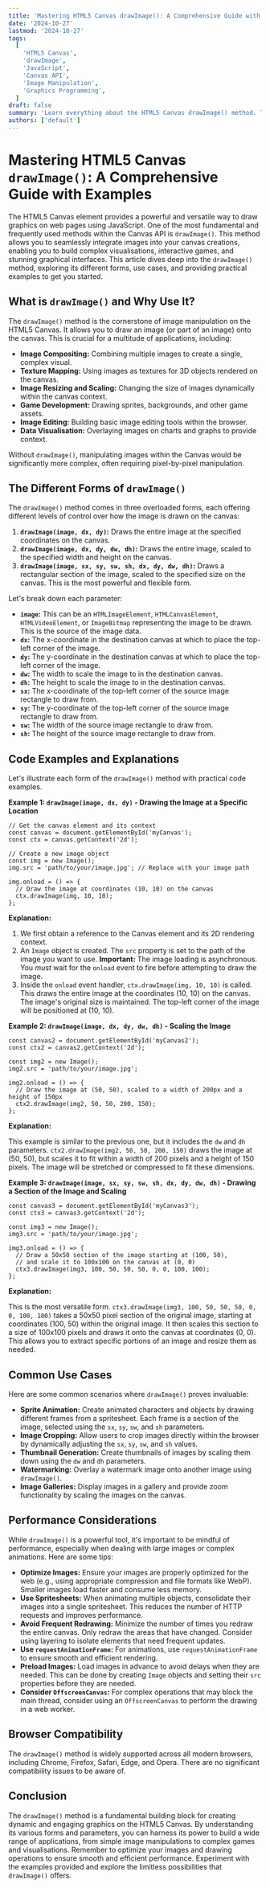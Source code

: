 ```yaml
---
title: 'Mastering HTML5 Canvas drawImage(): A Comprehensive Guide with Examples'
date: '2024-10-27'
lastmod: '2024-10-27'
tags:
  [
    'HTML5 Canvas',
    'drawImage',
    'JavaScript',
    'Canvas API',
    'Image Manipulation',
    'Graphics Programming',
  ]
draft: false
summary: 'Learn everything about the HTML5 Canvas drawImage() method. This comprehensive guide covers its various forms, use cases, performance tips, and common pitfalls with clear code examples.'
authors: ['default']
---
```


# Mastering HTML5 Canvas `drawImage()`: A Comprehensive Guide with Examples

The HTML5 Canvas element provides a powerful and versatile way to draw graphics on web pages using JavaScript. One of the most fundamental and frequently used methods within the Canvas API is `drawImage()`. This method allows you to seamlessly integrate images into your canvas creations, enabling you to build complex visualisations, interactive games, and stunning graphical interfaces. This article dives deep into the `drawImage()` method, exploring its different forms, use cases, and providing practical examples to get you started.

## What is `drawImage()` and Why Use It?

The `drawImage()` method is the cornerstone of image manipulation on the HTML5 Canvas. It allows you to draw an image (or part of an image) onto the canvas. This is crucial for a multitude of applications, including:

- **Image Compositing:** Combining multiple images to create a single, complex visual.
- **Texture Mapping:** Using images as textures for 3D objects rendered on the canvas.
- **Image Resizing and Scaling:** Changing the size of images dynamically within the canvas context.
- **Game Development:** Drawing sprites, backgrounds, and other game assets.
- **Image Editing:** Building basic image editing tools within the browser.
- **Data Visualisation:** Overlaying images on charts and graphs to provide context.

Without `drawImage()`, manipulating images within the Canvas would be significantly more complex, often requiring pixel-by-pixel manipulation.

## The Different Forms of `drawImage()`

The `drawImage()` method comes in three overloaded forms, each offering different levels of control over how the image is drawn on the canvas:

1.  **`drawImage(image, dx, dy)`:** Draws the entire image at the specified coordinates on the canvas.
2.  **`drawImage(image, dx, dy, dw, dh)`:** Draws the entire image, scaled to the specified width and height on the canvas.
3.  **`drawImage(image, sx, sy, sw, sh, dx, dy, dw, dh)`:** Draws a rectangular section of the image, scaled to the specified size on the canvas. This is the most powerful and flexible form.

Let's break down each parameter:

- **`image`:** This can be an `HTMLImageElement`, `HTMLCanvasElement`, `HTMLVideoElement`, or `ImageBitmap` representing the image to be drawn. This is the source of the image data.
- **`dx`:** The x-coordinate in the destination canvas at which to place the top-left corner of the image.
- **`dy`:** The y-coordinate in the destination canvas at which to place the top-left corner of the image.
- **`dw`:** The width to scale the image to in the destination canvas.
- **`dh`:** The height to scale the image to in the destination canvas.
- **`sx`:** The x-coordinate of the top-left corner of the source image rectangle to draw from.
- **`sy`:** The y-coordinate of the top-left corner of the source image rectangle to draw from.
- **`sw`:** The width of the source image rectangle to draw from.
- **`sh`:** The height of the source image rectangle to draw from.

## Code Examples and Explanations

Let's illustrate each form of the `drawImage()` method with practical code examples.

**Example 1: `drawImage(image, dx, dy)` - Drawing the Image at a Specific Location**

```plaintext
// Get the canvas element and its context
const canvas = document.getElementById('myCanvas');
const ctx = canvas.getContext('2d');

// Create a new image object
const img = new Image();
img.src = 'path/to/your/image.jpg'; // Replace with your image path

img.onload = () => {
  // Draw the image at coordinates (10, 10) on the canvas
  ctx.drawImage(img, 10, 10);
};
```

**Explanation:**

1.  We first obtain a reference to the Canvas element and its 2D rendering context.
2.  An `Image` object is created. The `src` property is set to the path of the image you want to use. **Important:** The image loading is asynchronous. You _must_ wait for the `onload` event to fire before attempting to draw the image.
3.  Inside the `onload` event handler, `ctx.drawImage(img, 10, 10)` is called. This draws the entire image at the coordinates (10, 10) on the canvas. The image's original size is maintained. The top-left corner of the image will be positioned at (10, 10).

**Example 2: `drawImage(image, dx, dy, dw, dh)` - Scaling the Image**

```plaintext
const canvas2 = document.getElementById('myCanvas2');
const ctx2 = canvas2.getContext('2d');

const img2 = new Image();
img2.src = 'path/to/your/image.jpg';

img2.onload = () => {
  // Draw the image at (50, 50), scaled to a width of 200px and a height of 150px
  ctx2.drawImage(img2, 50, 50, 200, 150);
};
```

**Explanation:**

This example is similar to the previous one, but it includes the `dw` and `dh` parameters. `ctx2.drawImage(img2, 50, 50, 200, 150)` draws the image at (50, 50), but scales it to fit within a width of 200 pixels and a height of 150 pixels. The image will be stretched or compressed to fit these dimensions.

**Example 3: `drawImage(image, sx, sy, sw, sh, dx, dy, dw, dh)` - Drawing a Section of the Image and Scaling**

```plaintext
const canvas3 = document.getElementById('myCanvas3');
const ctx3 = canvas3.getContext('2d');

const img3 = new Image();
img3.src = 'path/to/your/image.jpg';

img3.onload = () => {
  // Draw a 50x50 section of the image starting at (100, 50),
  // and scale it to 100x100 on the canvas at (0, 0)
  ctx3.drawImage(img3, 100, 50, 50, 50, 0, 0, 100, 100);
};
```

**Explanation:**

This is the most versatile form. `ctx3.drawImage(img3, 100, 50, 50, 50, 0, 0, 100, 100)` takes a 50x50 pixel section of the original image, starting at coordinates (100, 50) within the original image. It then scales this section to a size of 100x100 pixels and draws it onto the canvas at coordinates (0, 0). This allows you to extract specific portions of an image and resize them as needed.

## Common Use Cases

Here are some common scenarios where `drawImage()` proves invaluable:

- **Sprite Animation:** Create animated characters and objects by drawing different frames from a spritesheet. Each frame is a section of the image, selected using the `sx`, `sy`, `sw`, and `sh` parameters.
- **Image Cropping:** Allow users to crop images directly within the browser by dynamically adjusting the `sx`, `sy`, `sw`, and `sh` values.
- **Thumbnail Generation:** Create thumbnails of images by scaling them down using the `dw` and `dh` parameters.
- **Watermarking:** Overlay a watermark image onto another image using `drawImage()`.
- **Image Galleries:** Display images in a gallery and provide zoom functionality by scaling the images on the canvas.

## Performance Considerations

While `drawImage()` is a powerful tool, it's important to be mindful of performance, especially when dealing with large images or complex animations. Here are some tips:

- **Optimize Images:** Ensure your images are properly optimized for the web (e.g., using appropriate compression and file formats like WebP). Smaller images load faster and consume less memory.
- **Use Spritesheets:** When animating multiple objects, consolidate their images into a single spritesheet. This reduces the number of HTTP requests and improves performance.
- **Avoid Frequent Redrawing:** Minimize the number of times you redraw the entire canvas. Only redraw the areas that have changed. Consider using layering to isolate elements that need frequent updates.
- **Use `requestAnimationFrame`:** For animations, use `requestAnimationFrame` to ensure smooth and efficient rendering.
- **Preload Images:** Load images in advance to avoid delays when they are needed. This can be done by creating `Image` objects and setting their `src` properties before they are needed.
- **Consider `OffscreenCanvas`:** For complex operations that may block the main thread, consider using an `OffscreenCanvas` to perform the drawing in a web worker.

## Browser Compatibility

The `drawImage()` method is widely supported across all modern browsers, including Chrome, Firefox, Safari, Edge, and Opera. There are no significant compatibility issues to be aware of.

## Conclusion

The `drawImage()` method is a fundamental building block for creating dynamic and engaging graphics on the HTML5 Canvas. By understanding its various forms and parameters, you can harness its power to build a wide range of applications, from simple image manipulations to complex games and visualisations. Remember to optimize your images and drawing operations to ensure smooth and efficient performance. Experiment with the examples provided and explore the limitless possibilities that `drawImage()` offers.
